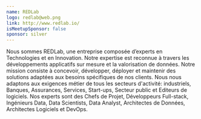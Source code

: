 ```yaml
---
name: REDLab
logo: redlab@web.png
link: http://www.redlab.io/
isMeetupSponsor: false
sponsor: silver
---
```


Nous sommes REDLab, une entreprise composée d’experts en Technologies et en
Innovation. Notre expertise est reconnue à travers les développements
applicatifs sur mesure et la valorisation de données. Notre mission consiste à
concevoir, développer, déployer et maintenir des solutions adaptées aux besoins
spécifiques de nos clients. Nous nous adaptons aux exigences métier de tous les
secteurs d'activité: industriels, Banques, Assurances, Services, Start-ups,
Secteur public et Editeurs de logiciels. Nos experts sont des Chefs de Projet,
Développeurs Full-stack, Ingénieurs Data, Data Scientists, Data Analyst,
Architectes de Données, Architectes Logiciels et DevOps.
